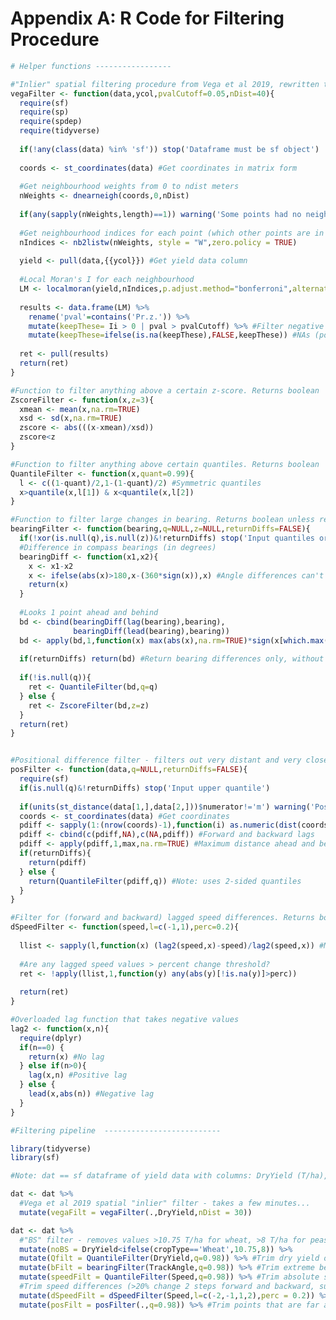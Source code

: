 \newpage

# Appendix A: R Code for Filtering Procedure {-}

```r
# Helper functions -----------------

#"Inlier" spatial filtering procedure from Vega et al 2019, rewritten to work with sf + dplyr. Returns boolean
vegaFilter <- function(data,ycol,pvalCutoff=0.05,nDist=40){
  require(sf)
  require(sp)
  require(spdep)
  require(tidyverse)
  
  if(!any(class(data) %in% 'sf')) stop('Dataframe must be sf object')
  
  coords <- st_coordinates(data) #Get coordinates in matrix form
  
  #Get neighbourhood weights from 0 to ndist meters
  nWeights <- dnearneigh(coords,0,nDist) 
  
  if(any(sapply(nWeights,length)==1)) warning('Some points had no neighbours and were removed')
  
  #Get neighbourhood indices for each point (which other points are in this point's neighbourhood?)
  nIndices <- nb2listw(nWeights, style = "W",zero.policy = TRUE) 
  
  yield <- pull(data,{{ycol}}) #Get yield data column
  
  #Local Moran's I for each neighbourhood
  LM <- localmoran(yield,nIndices,p.adjust.method="bonferroni",alternative ="less")
  
  results <- data.frame(LM) %>% 
    rename('pval'=contains('Pr.z.')) %>% 
    mutate(keepThese= Ii > 0 | pval > pvalCutoff) %>% #Filter negative Ii and pvals < 0.05
    mutate(keepThese=ifelse(is.na(keepThese),FALSE,keepThese)) #NAs (points had no neighbours)
  
  ret <- pull(results)
  return(ret)
}

#Function to filter anything above a certain z-score. Returns boolean
ZscoreFilter <- function(x,z=3){
  xmean <- mean(x,na.rm=TRUE)
  xsd <- sd(x,na.rm=TRUE)
  zscore <- abs(((x-xmean)/xsd))
  zscore<z
} 

#Function to filter anything above certain quantiles. Returns boolean
QuantileFilter <- function(x,quant=0.99){ 
  l <- c((1-quant)/2,1-(1-quant)/2) #Symmetric quantiles
  x>quantile(x,l[1]) & x<quantile(x,l[2]) 
}

#Function to filter large changes in bearing. Returns boolean unless returnDiffs==TRUE
bearingFilter <- function(bearing,q=NULL,z=NULL,returnDiffs=FALSE){
  if(!xor(is.null(q),is.null(z))&!returnDiffs) stop('Input quantiles or Z-score')
  #Difference in compass bearings (in degrees)
  bearingDiff <- function(x1,x2){
    x <- x1-x2
    x <- ifelse(abs(x)>180,x-(360*sign(x)),x) #Angle differences can't be >180
    return(x)
  }
  
  #Looks 1 point ahead and behind
  bd <- cbind(bearingDiff(lag(bearing),bearing),
              bearingDiff(lead(bearing),bearing))
  bd <- apply(bd,1,function(x) max(abs(x),na.rm=TRUE)*sign(x[which.max(abs(x))])) #Maximum bearing difference ahead and behind
  
  if(returnDiffs) return(bd) #Return bearing differences only, without filtering
  
  if(!is.null(q)){
    ret <- QuantileFilter(bd,q=q)
  } else {
    ret <- ZscoreFilter(bd,z=z)
  }
  return(ret)
} 


#Positional difference filter - filters out very distant and very close points. Returns boolean unless returnDiffs==TRUE
posFilter <- function(data,q=NULL,returnDiffs=FALSE){ 
  require(sf)
  if(is.null(q)&!returnDiffs) stop('Input upper quantile')
  
  if(units(st_distance(data[1,],data[2,]))$numerator!='m') warning('Position differences not in meters')
  coords <- st_coordinates(data) #Get coordinates
  pdiff <- sapply(1:(nrow(coords)-1),function(i) as.numeric(dist(coords[i:(i+1),]))) #Distances between points
  pdiff <- cbind(c(pdiff,NA),c(NA,pdiff)) #Forward and backward lags
  pdiff <- apply(pdiff,1,max,na.rm=TRUE) #Maximum distance ahead and behind
  if(returnDiffs){
    return(pdiff)
  } else {
    return(QuantileFilter(pdiff,q)) #Note: uses 2-sided quantiles
  }
}

#Filter for (forward and backward) lagged speed differences. Returns boolean
dSpeedFilter <- function(speed,l=c(-1,1),perc=0.2){ 
  
  llist <- sapply(l,function(x) (lag2(speed,x)-speed)/lag2(speed,x)) #Matrix of % diffs
  
  #Are any lagged speed values > percent change threshold?
  ret <- !apply(llist,1,function(y) any(abs(y)[!is.na(y)]>perc))
  
  return(ret)
}

#Overloaded lag function that takes negative values
lag2 <- function(x,n){
  require(dplyr)
  if(n==0) {
    return(x) #No lag
  } else if(n>0){
    lag(x,n) #Positive lag
  } else {
    lead(x,abs(n)) #Negative lag
  } 
} 

#Filtering pipeline  --------------------------

library(tidyverse)
library(sf)

#Note: dat == sf dataframe of yield data with columns: DryYield (T/ha), TrackAngle (compass bearing), Speed (km/hr), cropType (Wheat, Canola, Peas)

dat <- dat %>% 
  #Vega et al 2019 spatial "inlier" filter - takes a few minutes...
  mutate(vegaFilt = vegaFilter(.,DryYield,nDist = 30)) 

dat <- dat %>% 
  #"BS" filter - removes values >10.75 T/ha for wheat, >8 T/ha for peas & canola
  mutate(noBS = DryYield<ifelse(cropType=='Wheat',10.75,8)) %>% 
  mutate(Qfilt = QuantileFilter(DryYield,q=0.98)) %>% #Trim dry yield outliers
  mutate(bFilt = bearingFilter(TrackAngle,q=0.98)) %>% #Trim extreme bearing changes (turning)
  mutate(speedFilt = QuantileFilter(Speed,q=0.98)) %>% #Trim absolute speed outliers
  #Trim speed differences (>20% change 2 steps forward and backward, suggested by Lyle et al 2014)
  mutate(dSpeedFilt = dSpeedFilter(Speed,l=c(-2,-1,1,2),perc = 0.2)) %>% 
  mutate(posFilt = posFilter(.,q=0.98)) %>% #Trim points that are far away from eachother
```

